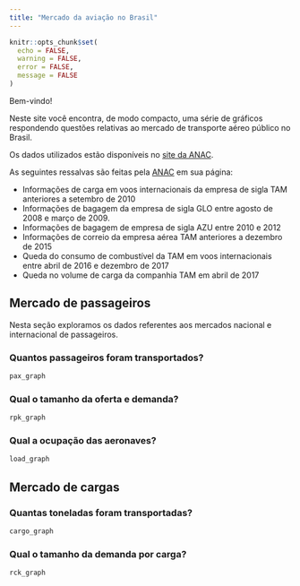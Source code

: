 ```yaml
---
title: "Mercado da aviação no Brasil"
---
```


```r
knitr::opts_chunk$set(
  echo = FALSE,
  warning = FALSE,
  error = FALSE,
  message = FALSE
)

```
Bem-vindo!

Neste site você encontra, de modo compacto, uma série de gráficos respondendo questões relativas ao mercado de transporte aéreo público no Brasil.

Os dados utilizados estão disponíveis no [site da ANAC](https://www.anac.gov.br/assuntos/dados-e-estatisticas/mercado-do-transporte-aereo).

As seguintes ressalvas são feitas pela [ANAC](https://www.anac.gov.br/assuntos/dados-e-estatisticas/dados-estatisticos/dados-estatisticos) em sua página:

* Informações de carga em voos internacionais da empresa de sigla TAM anteriores a setembro de 2010
* Informações de bagagem da empresa de sigla GLO entre agosto de 2008 e março de 2009.
* Informações de bagagem de empresa de sigla AZU entre 2010 e 2012
* Informações de correio da empresa aérea TAM anteriores a dezembro de 2015
* Queda do consumo de combustível da TAM em voos internacionais entre abril de 2016 e dezembro de 2017
* Queda no volume de carga da companhia TAM em abril de 2017



## Mercado de passageiros

Nesta seção exploramos os dados referentes aos mercados nacional e internacional de passageiros.

### Quantos passageiros foram transportados?

```r
pax_graph
```

### Qual o tamanho da oferta e demanda?

```r
rpk_graph
```

### Qual a ocupação das aeronaves?

```r
load_graph
```


## Mercado de cargas

### Quantas toneladas foram transportadas?

```r
cargo_graph
```

### Qual o tamanho da demanda por carga?

```r
rck_graph
```